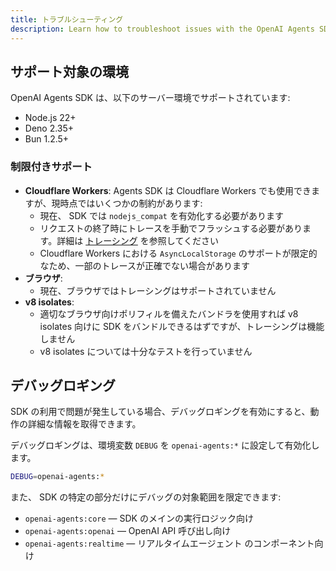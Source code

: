 ```yaml
---
title: トラブルシューティング
description: Learn how to troubleshoot issues with the OpenAI Agents SDK.
---
```


## サポート対象の環境

OpenAI Agents SDK は、以下のサーバー環境でサポートされています:

- Node.js 22+
- Deno 2.35+
- Bun 1.2.5+

### 制限付きサポート

- **Cloudflare Workers**: Agents SDK は Cloudflare Workers でも使用できますが、現時点ではいくつかの制約があります:
  - 現在、 SDK では `nodejs_compat` を有効化する必要があります
  - リクエストの終了時にトレースを手動でフラッシュする必要があります。詳細は [トレーシング](/openai-agents-js/ja/guides/tracing#export-loop-lifecycle) を参照してください
  - Cloudflare Workers における `AsyncLocalStorage` のサポートが限定的なため、一部のトレースが正確でない場合があります
- **ブラウザ**:
  - 現在、ブラウザではトレーシングはサポートされていません
- **v8 isolates**:
  - 適切なブラウザ向けポリフィルを備えたバンドラを使用すれば v8 isolates 向けに SDK をバンドルできるはずですが、トレーシングは機能しません
  - v8 isolates については十分なテストを行っていません

## デバッグロギング

SDK の利用で問題が発生している場合、デバッグロギングを有効にすると、動作の詳細な情報を取得できます。

デバッグロギングは、環境変数 `DEBUG` を `openai-agents:*` に設定して有効化します。

```bash
DEBUG=openai-agents:*
```

また、 SDK の特定の部分だけにデバッグの対象範囲を限定できます:

- `openai-agents:core` — SDK のメインの実行ロジック向け
- `openai-agents:openai` — OpenAI API 呼び出し向け
- `openai-agents:realtime` — リアルタイムエージェント のコンポーネント向け
